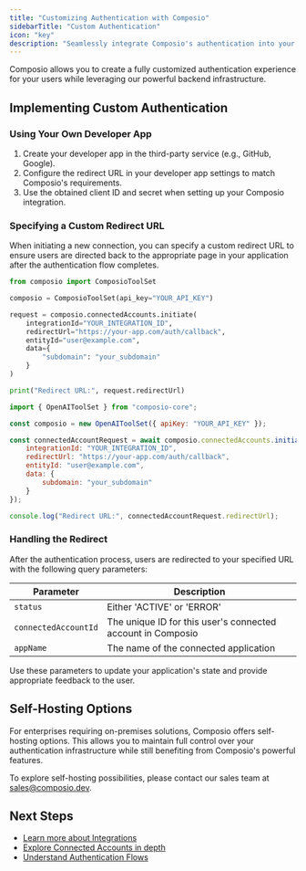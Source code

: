 ```yaml
---
title: "Customizing Authentication with Composio"
sidebarTitle: "Custom Authentication"
icon: "key"
description: "Seamlessly integrate Composio's authentication into your application"
---
```


Composio allows you to create a fully customized authentication experience for your users while leveraging our powerful backend infrastructure.

## Implementing Custom Authentication

### Using Your Own Developer App

1. Create your developer app in the third-party service (e.g., GitHub, Google).
2. Configure the redirect URL in your developer app settings to match Composio's requirements.
3. Use the obtained client ID and secret when setting up your Composio integration.

### Specifying a Custom Redirect URL

When initiating a new connection, you can specify a custom redirect URL to ensure users are directed back to the appropriate page in your application after the authentication flow completes.

<CodeGroup>

```python Python
from composio import ComposioToolSet

composio = ComposioToolSet(api_key="YOUR_API_KEY")

request = composio.connectedAccounts.initiate(
    integrationId="YOUR_INTEGRATION_ID",
    redirectUrl="https://your-app.com/auth/callback",
    entityId="user@example.com",
    data={
        "subdomain": "your_subdomain"
    }
)

print("Redirect URL:", request.redirectUrl)
```

```javascript JavaScript
import { OpenAIToolSet } from "composio-core";

const composio = new OpenAIToolSet({ apiKey: "YOUR_API_KEY" });

const connectedAccountRequest = await composio.connectedAccounts.initiate({
    integrationId: "YOUR_INTEGRATION_ID",
    redirectUrl: "https://your-app.com/auth/callback",
    entityId: "user@example.com",
    data: {
        subdomain: "your_subdomain"
    }
});

console.log("Redirect URL:", connectedAccountRequest.redirectUrl);
```

</CodeGroup>

### Handling the Redirect

After the authentication process, users are redirected to your specified URL with the following query parameters:

| Parameter | Description |
|-----------|-------------|
| `status` | Either 'ACTIVE' or 'ERROR' |
| `connectedAccountId` | The unique ID for this user's connected account in Composio |
| `appName` | The name of the connected application |

Use these parameters to update your application's state and provide appropriate feedback to the user.

## Self-Hosting Options

For enterprises requiring on-premises solutions, Composio offers self-hosting options. This allows you to maintain full control over your authentication infrastructure while still benefiting from Composio's powerful features.

To explore self-hosting possibilities, please contact our sales team at [sales@composio.dev](mailto:sales@composio.dev).

## Next Steps

- [Learn more about Integrations](/patterns/Auth/Integrations)
- [Explore Connected Accounts in depth](/patterns/Auth/Connected_Accounts)
- [Understand Authentication Flows](/patterns/Auth/Basics)

